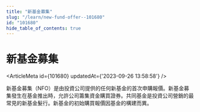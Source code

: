 ```yaml
---
title: "新基金募集"
slug: "/learn/new-fund-offer--101680"
id: "101680"
hide_table_of_contents: true
---
```



# 新基金募集

<ArticleMeta id={101680} updatedAt={'2023-09-26 13:58:58'} />
<div className='border-solid border-b border-t-0 my-4 border-[var(--ifm-color-gray-300)]' />

新基金募集（NFO）是由投資公司提供的任何新基金的首次申購報價。新基金募集發生在基金推出時，允許公司籌集資金購買證券。共同基金是投資公司營銷的最常見的新基金髮行。新基金的初始購買報價因基金的構建而異。
